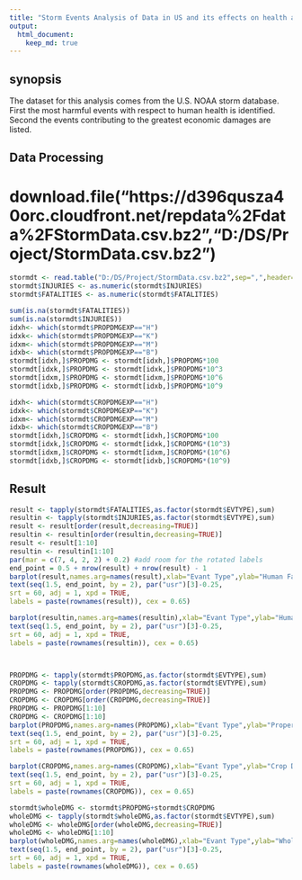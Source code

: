 ---
title: "Storm Events Analysis of Data in US and its effects on health and economy"
output: 
  html_document:
    keep_md: true
---

## synopsis
  The dataset for this analysis comes from the U.S. NOAA storm database.  
  First the most harmful events with respect to human health is identified.  
  Second the events contributing to the greatest economic damages are listed. 

## Data Processing
# download.file("https://d396qusza40orc.cloudfront.net/repdata%2Fdata%2FStormData.csv.bz2","D:/DS/Project/StormData.csv.bz2")  

```{r}

stormdt <- read.table("D:/DS/Project/StormData.csv.bz2",sep=",",header=T)
stormdt$INJURIES <- as.numeric(stormdt$INJURIES)
stormdt$FATALITIES <- as.numeric(stormdt$FATALITIES)

sum(is.na(stormdt$FATALITIES))
sum(is.na(stormdt$INJURIES))
idxh<- which(stormdt$PROPDMGEXP=="H")
idxk<- which(stormdt$PROPDMGEXP=="K")
idxm<- which(stormdt$PROPDMGEXP=="M")
idxb<- which(stormdt$PROPDMGEXP=="B")
stormdt[idxh,]$PROPDMG <- stormdt[idxh,]$PROPDMG*100
stormdt[idxk,]$PROPDMG <- stormdt[idxk,]$PROPDMG*10^3
stormdt[idxm,]$PROPDMG <- stormdt[idxm,]$PROPDMG*10^6
stormdt[idxb,]$PROPDMG <- stormdt[idxb,]$PROPDMG*10^9

idxh<- which(stormdt$CROPDMGEXP=="H")
idxk<- which(stormdt$CROPDMGEXP=="K")
idxm<- which(stormdt$CROPDMGEXP=="M")
idxb<- which(stormdt$CROPDMGEXP=="B")
stormdt[idxh,]$CROPDMG <- stormdt[idxh,]$CROPDMG*100
stormdt[idxk,]$CROPDMG <- stormdt[idxk,]$CROPDMG*(10^3)
stormdt[idxm,]$CROPDMG <- stormdt[idxm,]$CROPDMG*(10^6)
stormdt[idxb,]$CROPDMG <- stormdt[idxb,]$CROPDMG*(10^9)


```
## Result
```{r}
result <- tapply(stormdt$FATALITIES,as.factor(stormdt$EVTYPE),sum)
resultin <- tapply(stormdt$INJURIES,as.factor(stormdt$EVTYPE),sum)
result <- result[order(result,decreasing=TRUE)]
resultin <- resultin[order(resultin,decreasing=TRUE)]
result <- result[1:10]
resultin <- resultin[1:10]
par(mar = c(7, 4, 2, 2) + 0.2) #add room for the rotated labels
end_point = 0.5 + nrow(result) + nrow(result) - 1
barplot(result,names.arg=names(result),xlab="Evant Type",ylab="Human Fatality",xaxt = "n", space = 1)
text(seq(1.5, end_point, by = 2), par("usr")[3]-0.25,
srt = 60, adj = 1, xpd = TRUE,
labels = paste(rownames(result)), cex = 0.65)

barplot(resultin,names.arg=names(resultin),xlab="Evant Type",ylab="Human Injury",xaxt = "n", space = 1)
text(seq(1.5, end_point, by = 2), par("usr")[3]-0.25,
srt = 60, adj = 1, xpd = TRUE,
labels = paste(rownames(resultin)), cex = 0.65)



PROPDMG <- tapply(stormdt$PROPDMG,as.factor(stormdt$EVTYPE),sum)
CROPDMG <- tapply(stormdt$CROPDMG,as.factor(stormdt$EVTYPE),sum)
PROPDMG <- PROPDMG[order(PROPDMG,decreasing=TRUE)]
CROPDMG <- CROPDMG[order(CROPDMG,decreasing=TRUE)]
PROPDMG <- PROPDMG[1:10]
CROPDMG <- CROPDMG[1:10]
barplot(PROPDMG,names.arg=names(PROPDMG),xlab="Evant Type",ylab="Property Damage",xaxt = "n", space = 1)
text(seq(1.5, end_point, by = 2), par("usr")[3]-0.25,
srt = 60, adj = 1, xpd = TRUE,
labels = paste(rownames(PROPDMG)), cex = 0.65)

barplot(CROPDMG,names.arg=names(CROPDMG),xlab="Evant Type",ylab="Crop Damage",xaxt = "n", space = 1)
text(seq(1.5, end_point, by = 2), par("usr")[3]-0.25,
srt = 60, adj = 1, xpd = TRUE,
labels = paste(rownames(CROPDMG)), cex = 0.65)

stormdt$wholeDMG <- stormdt$PROPDMG+stormdt$CROPDMG
wholeDMG <- tapply(stormdt$wholeDMG,as.factor(stormdt$EVTYPE),sum)
wholeDMG <- wholeDMG[order(wholeDMG,decreasing=TRUE)]
wholeDMG <- wholeDMG[1:10]
barplot(wholeDMG,names.arg=names(wholeDMG),xlab="Evant Type",ylab="Whole Economic Damage",xaxt = "n", space = 1)
text(seq(1.5, end_point, by = 2), par("usr")[3]-0.25,
srt = 60, adj = 1, xpd = TRUE,
labels = paste(rownames(wholeDMG)), cex = 0.65)


```
